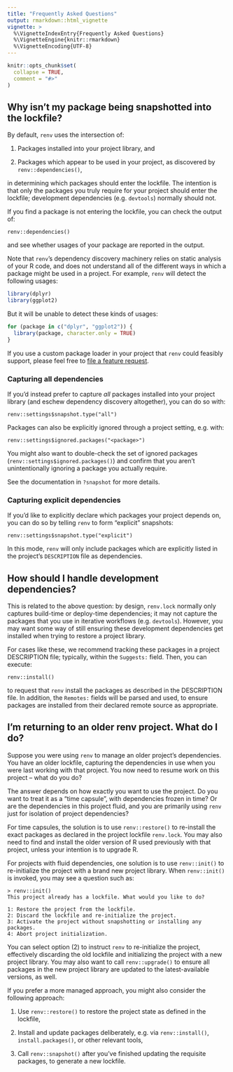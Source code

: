```yaml
---
title: "Frequently Asked Questions"
output: rmarkdown::html_vignette
vignette: >
  %\VignetteIndexEntry{Frequently Asked Questions}
  %\VignetteEngine{knitr::rmarkdown}
  %\VignetteEncoding{UTF-8}
---
```


```r
knitr::opts_chunk$set(
  collapse = TRUE,
  comment = "#>"
)
```


## Why isn't my package being snapshotted into the lockfile?

By default, `renv` uses the intersection of:

1. Packages installed into your project library, and

2. Packages which appear to be used in your project, as discovered by
   `renv::dependencies()`,

in determining which packages should enter the lockfile. The intention is that
only the packages you truly require for your project should enter the lockfile;
development dependencies (e.g. `devtools`) normally should not.

If you find a package is not entering the lockfile, you can check the output of:

```
renv::dependencies()
```

and see whether usages of your package are reported in the output.

Note that `renv`'s dependency discovery machinery relies on static analysis of
your R code, and does not understand all of the different ways in which a
package might be used in a project. For example, `renv` will detect the
following usages:

```r
library(dplyr)
library(ggplot2)
```

But it will be unable to detect these kinds of usages:

```r
for (package in c("dplyr", "ggplot2")) {
  library(package, character.only = TRUE)
}
```

If you use a custom package loader in your project that `renv` could feasibly
support, please feel free to [file a feature request](https://github.com/rstudio/renv/issues).


### Capturing all dependencies

If you'd instead prefer to capture _all_ packages installed into your project
library (and eschew dependency discovery altogether), you can do so with:

```
renv::settings$snapshot.type("all")
```

Packages can also be explicitly ignored through a project setting, e.g. with:

```
renv::settings$ignored.packages("<package>")
```

You might also want to double-check the set of ignored packages
(`renv::settings$ignored.packages()`) and confirm that you aren't
unintentionally ignoring a package you actually require.

See the documentation in `?snapshot` for more details.


### Capturing explicit dependencies

If you'd like to explicitly declare which packages your project depends on,
you can do so by telling `renv` to form "explicit" snapshots:

```
renv::settings$snapshot.type("explicit")
```

In this mode, `renv` will only include packages which are explicitly listed
in the project's `DESCRIPTION` file as dependencies.


## How should I handle development dependencies?

This is related to the above question: by design, `renv.lock` normally only
captures build-time or deploy-time dependencies; it may not capture the packages
that you use in iterative workflows (e.g. `devtools`). However, you may want
some way of still ensuring these development dependencies get installed when
trying to restore a project library.

For cases like these, we recommend tracking these packages in a project
DESCRIPTION file; typically, within the `Suggests:` field. Then, you can
execute:

```
renv::install()
```

to request that `renv` install the packages as described in the DESCRIPTION
file. In addition, the `Remotes:` fields will be parsed and used, to ensure
packages are installed from their declared remote source as appropriate.


## I'm returning to an older renv project. What do I do?

Suppose you were using `renv` to manage an older project's dependencies. You
have an older lockfile, capturing the dependencies in use when you were last
working with that project. You now need to resume work on this project --
what do you do?

The answer depends on how exactly you want to use the project. Do you want
to treat it as a "time capsule", with dependencies frozen in time? Or are
the dependencies in this project fluid, and you are primarily using `renv`
just for isolation of project dependencies?

For time capsules, the solution is to use `renv::restore()` to re-install the
exact packages as declared in the project lockfile `renv.lock`. You may also
need to find and install the older version of R used previously with that
project, unless your intention is to upgrade R.

For projects with fluid dependencies, one solution is to use `renv::init()`
to re-initialize the project with a brand new project library. When
`renv::init()` is invoked, you may see a question such as:

```
> renv::init()
This project already has a lockfile. What would you like to do?

1: Restore the project from the lockfile.
2: Discard the lockfile and re-initialize the project.
3: Activate the project without snapshotting or installing any packages.
4: Abort project initialization.
```

You can select option (2) to instruct `renv` to re-initialize the project,
effectively discarding the old lockfile and initializing the project with a new
project library. You may also want to call `renv::upgrade()` to ensure all
packages in the new project library are updated to the latest-available
versions, as well.

If you prefer a more managed approach, you might also consider the following
approach:

1. Use `renv::restore()` to restore the project state as defined in the
   lockfile,

2. Install and update packages deliberately, e.g. via `renv::install()`,
   `install.packages()`, or other relevant tools,

3. Call `renv::snapshot()` after you've finished updating the requisite
   packages, to generate a new lockfile.

